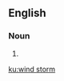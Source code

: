 {{also|windstorm}}
==English==
{{wikipedia}}

===Noun===
{{en-noun}}

# {{alternative spelling of|windstorm|lang=en}}

[[ku:wind storm]]